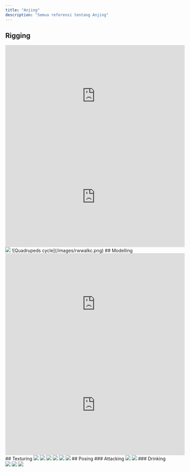 ```yaml
---
title: "Anjing"
description: "Semua referensi tentang Anjing"
---
```

## Rigging
<iframe
  width="560"
  height="315"
  src="https://www.youtube.com/embed/DmGlaKeLBVY"
  title="YouTube video player"
  frameBorder="0"
  allow="accelerometer; autoplay; clipboard-write; encrypted-media; gyroscope; picture-in-picture"
  allowFullScreen
  style={{ width: '100%', borderRadius: '0.5rem' }}
></iframe>
<br/>
<iframe
  width="560"
  height="315"
  src="https://www.youtube.com/embed/tLrRlXxM5Yw"
  title="YouTube video player"
  frameBorder="0"
  allow="accelerometer; autoplay; clipboard-write; encrypted-media; gyroscope; picture-in-picture"
  allowFullScreen
  style={{ width: '100%', borderRadius: '0.5rem' }}
></iframe>
<img className="w-full" style={{ borderRadius: "0.5rem" }} src="/images/anjing/1 - cd1cda4313adfb0d382ffebc17b962735c46042f_2_1035x747.jpeg" />
![Quadrupeds cycle](/images/rwwalkc.png)
## Modelling
<iframe
  width="560"
  height="315"
  src="https://www.youtube.com/embed/OpCDZXxvTOI"
  title="YouTube video player"
  frameBorder="0"
  allow="accelerometer; autoplay; clipboard-write; encrypted-media; gyroscope; picture-in-picture"
  allowFullScreen
  style={{ width: '100%', borderRadius: '0.5rem' }}
></iframe>
<br/>
<iframe
  width="560"
  height="315"
  src="https://www.youtube.com/embed/_ICUvZ41-e0"
  title="YouTube video player"
  frameBorder="0"
  allow="accelerometer; autoplay; clipboard-write; encrypted-media; gyroscope; picture-in-picture"
  allowFullScreen
  style={{ width: '100%', borderRadius: '0.5rem' }}
></iframe>
## Texturing
<img className="w-full" style={{ borderRadius: "0.5rem" }} src="/images/anjing/superb-cg-jc0l219a3-foureyeddog-display-chase-02.jpg" />
<img className="w-full" style={{ borderRadius: "0.5rem" }} src="/images/anjing/superb-cg-foureyeddog-effect-map02.jpg" />
<img className="w-full" style={{ borderRadius: "0.5rem" }} src="/images/anjing/superb-cg-foureyeddog-effect-map03.jpg" />
<img className="w-full" style={{ borderRadius: "0.5rem" }} src="/images/anjing/superb-cg-foureyeddog-effect-map04.jpg" />
<img className="w-full" style={{ borderRadius: "0.5rem" }} src="/images/anjing/superb-cg-foureyeddog-effect-map05.jpg" />
<img className="w-full" style={{ borderRadius: "0.5rem" }} src="/images/anjing/superb-cg-foureyeddog-effect-map06.jpg" />
## Posing
### Attacking
<img className="w-full" style={{ borderRadius: "0.5rem" }} src="/images/anjing/attacking/istockphoto-1048217784-612x612.jpg" />
<img className="w-full" style={{ borderRadius: "0.5rem" }} src="/images/anjing/attacking/v4-460px-Tell-if-a-Dog-Is-Going-to-Attack-Step-9.jpg" />
### Drinking
<img className="w-full" style={{ borderRadius: "0.5rem" }} src="/images/anjing/drinking.webp" />
<img className="w-full" style={{ borderRadius: "0.5rem" }} src="/images/anjing/drinking/free-photo-of-white-dog-drinking-water.jpeg" />
<img className="w-full" style={{ borderRadius: "0.5rem" }} src="/images/anjing/drinking/istockphoto-1357952867-612x612.jpg" />


